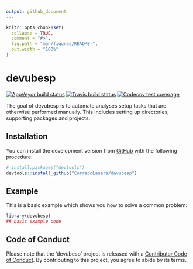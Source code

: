 ```yaml
---
output: github_document
---
```


<!-- README.md is generated from README.Rmd. Please edit that file -->

```r
knitr::opts_chunk$set(
  collapse = TRUE,
  comment = "#>",
  fig.path = "man/figures/README-",
  out.width = "100%"
)
```
# devubesp

<!-- badges: start -->
[![AppVeyor build status](https://ci.appveyor.com/api/projects/status/github/CorradoLanera/devubesp?branch=master&svg=true)](https://ci.appveyor.com/project/CorradoLanera/devubesp)
[![Travis build status](https://travis-ci.org/CorradoLanera/devubesp.svg?branch=master)](https://travis-ci.org/CorradoLanera/devubesp)
[![Codecov test coverage](https://codecov.io/gh/CorradoLanera/devubesp/branch/master/graph/badge.svg)](https://codecov.io/gh/CorradoLanera/devubesp?branch=master)
<!-- badges: end -->

The goal of devubesp is to automate analyses setup tasks that are
otherwise performed manually. This includes setting up directories,
supporting packages and projects.

## Installation

You can install the development version from
[GitHub](https://github.com/) with the following procedure:

```r
# install.packages("devtools")
devtools::install_github("CorradoLanera/devubesp")
```

## Example

This is a basic example which shows you how to solve a common problem:

```r
library(devubesp)
## basic example code
```


## Code of Conduct
Please note that the 'devubesp' project is released with a
[Contributor Code of Conduct](.github/CODE_OF_CONDUCT.md).
By contributing to this project, you agree to abide by its terms.
